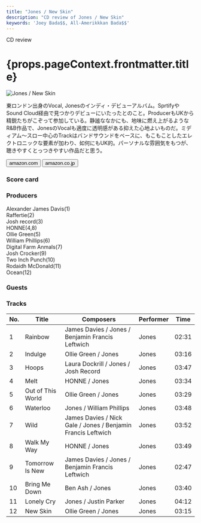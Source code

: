 ```yaml
---
title: "Jones / New Skin"
description: "CD review of Jones / New Skin"
keywords: 'Joey Bada$$, All-Amerikkkan Bada$$'
---
```




<p className="largeP">CD review</p>
<h1 className="h1--no--margin">{props.pageContext.frontmatter.title}</h1>

<Row  className="image-card-group">
	<Column colMd={"4"} colLg={"4"} noGutterMdLeft="">
       <ImageCard>

![Jones / New Skin](../../images/cd/jones1L.jpg) 

</ImageCard>
	</Column>
	<Column colMd={"8"} colLg={"8"} noGutterMdLeft="">
	<p>
	東ロンドン出身のVocal, Jonesのインディ・デビューアルバム。SprtifyやSound Cloud経由で見つかりデビューにいたったとのこと。ProducerもUKから精鋭たちがこぞって参加している。静謐ななかにも、地味に燃え上がるようなR&B作品で、JonesのVocalも適度に透明感がある抑えた心地よいものだ。ミディアム～スロー中心のTrackはバンドサウンドをベースに、もこもことしたエレクトロニックな要素が加わり、如何にもUK的。パーソナルな雰囲気をもつが、聴きやすくとっつきやすい作品だと思う。
	</p>
	<div>
	  <Button href="https://amzn.to/2EfouDL" kind="primary" size="small" renderIcon={ArrowUpRight24}>
      amazon.com
    </Button>
    <Button href="https://amzn.to/3hrsMGt" kind="secondary" size="small" renderIcon={ArrowUpRight24}>
      amazon.co.jp
    </Button>
	</div>
	</Column>
</Row>
<Row >
	<Column colMd={"4"} colLg={"4"} noGutterMdLeft="">
<div>
  <h3>Score card</h3>
	<SliderJS1 value="5" />
  <SliderJS2 value="1" />
	<SliderJS3 value="1" />
  <SliderJS4 value="8" />
</div>
</Column>
<Column colMd={"8"} colLg={"8"} noGutterMdLeft="">
<div>
<h3>Producers</h3>
<p>
Alexander James Davis(1)
<br/>Raffertie(2)
<br/>Josh record(3)
<br/>HONNE(4,8)
<br/>Ollie Green(5)
<br/>William Phillips(6)
<br/>Digital Farm Anmals(7)
<br/>Josh Crocker(9)
<br/>Two Inch Punch(10)
<br/>Rodaidh McDonald(11)
<br/>Ocean(12)
</p>
<h3>Guests</h3>
<p>
</p>
</div>
</Column>
</Row>

<h3>Tracks</h3>

| No. |	 Title            |	 Composers                                                   | Performer | Time	 |
| --- |	----------------- | ------------------------------------------------------------ | --------- | ----- |
|	1	  |	Rainbow          	| James Davies / Jones / Benjamin Francis Leftwich             | Jones     | 02:31 |
|	2	  |	Indulge          	| Ollie Green / Jones                                          | Jones     | 03:16 |
|	3	  |	Hoops            	| Laura Dockrill / Jones / Josh Record                         | Jones     | 03:47 |
|	4	  |	Melt             	| HONNE / Jones                                                | Jones     | 03:34 |
|	5	  |	Out of This World	| Ollie Green / Jones                                          | Jones     | 03:29 |
|	6	  |	Waterloo         	| Jones / William Phillips                                     | Jones     | 03:48 |
|	7	  |	Wild             	| James Davies / Nick Gale / Jones / Benjamin Francis Leftwich | Jones     | 03:52 |
|	8	  |	Walk My Way      	| HONNE / Jones                                                | Jones     | 03:49 |
|	9	  |	Tomorrow Is New  	| James Davies / Jones / Benjamin Francis Leftwich             | Jones     | 02:47 |
|	10	|	Bring Me Down    	| Ben Ash / Jones                                              | Jones     | 03:40 |
|	11	|	Lonely Cry       	| Jones / Justin Parker                                        | Jones     | 04:12 |
|	12	|	New Skin         	| Ollie Green / Jones                                          | Jones     | 03:15 |
